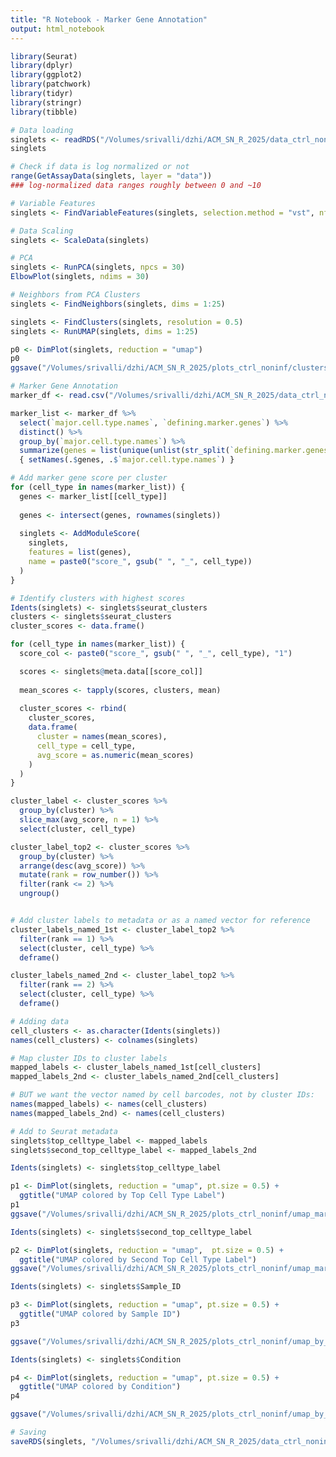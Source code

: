 ```yaml
---
title: "R Notebook - Marker Gene Annotation"
output: html_notebook
---
```


```r
library(Seurat)
library(dplyr)
library(ggplot2)
library(patchwork)
library(tidyr)
library(stringr)
library(tibble)
```

```r
# Data loading
singlets <- readRDS("/Volumes/srivalli/dzhi/ACM_SN_R_2025/data_ctrl_noninf/combined_singlets.rds")
singlets
```

```r
# Check if data is log normalized or not
range(GetAssayData(singlets, layer = "data"))
### log-normalized data ranges roughly between 0 and ~10
```

```r
# Variable Features
singlets <- FindVariableFeatures(singlets, selection.method = "vst", nfeatures = 3000)
```

```r
# Data Scaling
singlets <- ScaleData(singlets)

# PCA
singlets <- RunPCA(singlets, npcs = 30)
ElbowPlot(singlets, ndims = 30)
```

```r
# Neighbors from PCA Clusters
singlets <- FindNeighbors(singlets, dims = 1:25)
```

```r
singlets <- FindClusters(singlets, resolution = 0.5)
singlets <- RunUMAP(singlets, dims = 1:25)
```

```r
p0 <- DimPlot(singlets, reduction = "umap")
p0
ggsave("/Volumes/srivalli/dzhi/ACM_SN_R_2025/plots_ctrl_noninf/clusters_umap.png",p0)
```

```r
# Marker Gene Annotation
marker_df <- read.csv("/Volumes/srivalli/dzhi/ACM_SN_R_2025/data_ctrl_noninf/marker_genes_heart.csv",stringsAsFactors = FALSE,sep = ";")

marker_list <- marker_df %>%
  select(`major.cell.type.names`, `defining.marker.genes`) %>%
  distinct() %>%
  group_by(`major.cell.type.names`) %>%
  summarize(genes = list(unique(unlist(str_split(`defining.marker.genes`, ","))))) %>%
  { setNames(.$genes, .$`major.cell.type.names`) }
```

```r
# Add marker gene score per cluster
for (cell_type in names(marker_list)) {
  genes <- marker_list[[cell_type]]
  
  genes <- intersect(genes, rownames(singlets))
  
  singlets <- AddModuleScore(
    singlets,
    features = list(genes),
    name = paste0("score_", gsub(" ", "_", cell_type))
  )
}
```

```r
# Identify clusters with highest scores
Idents(singlets) <- singlets$seurat_clusters
clusters <- singlets$seurat_clusters
cluster_scores <- data.frame()

for (cell_type in names(marker_list)) {
  score_col <- paste0("score_", gsub(" ", "_", cell_type), "1") 

  scores <- singlets@meta.data[[score_col]]
  
  mean_scores <- tapply(scores, clusters, mean)
  
  cluster_scores <- rbind(
    cluster_scores,
    data.frame(
      cluster = names(mean_scores),
      cell_type = cell_type,
      avg_score = as.numeric(mean_scores)
    )
  )
}

cluster_label <- cluster_scores %>%
  group_by(cluster) %>%
  slice_max(avg_score, n = 1) %>%
  select(cluster, cell_type)

cluster_label_top2 <- cluster_scores %>%
  group_by(cluster) %>%
  arrange(desc(avg_score)) %>%
  mutate(rank = row_number()) %>%
  filter(rank <= 2) %>%
  ungroup()


# Add cluster labels to metadata or as a named vector for reference
cluster_labels_named_1st <- cluster_label_top2 %>%
  filter(rank == 1) %>%
  select(cluster, cell_type) %>%
  deframe()

cluster_labels_named_2nd <- cluster_label_top2 %>%
  filter(rank == 2) %>%
  select(cluster, cell_type) %>%
  deframe()
```

```r
# Adding data 
cell_clusters <- as.character(Idents(singlets))
names(cell_clusters) <- colnames(singlets)  

# Map cluster IDs to cluster labels
mapped_labels <- cluster_labels_named_1st[cell_clusters]  
mapped_labels_2nd <- cluster_labels_named_2nd[cell_clusters]

# BUT we want the vector named by cell barcodes, not by cluster IDs:
names(mapped_labels) <- names(cell_clusters)
names(mapped_labels_2nd) <- names(cell_clusters)

# Add to Seurat metadata
singlets$top_celltype_label <- mapped_labels
singlets$second_top_celltype_label <- mapped_labels_2nd
```

```r
Idents(singlets) <- singlets$top_celltype_label

p1 <- DimPlot(singlets, reduction = "umap", pt.size = 0.5) +
  ggtitle("UMAP colored by Top Cell Type Label")
p1
ggsave("/Volumes/srivalli/dzhi/ACM_SN_R_2025/plots_ctrl_noninf/umap_marker_top1.png",p1,height = 7, width = 10)
```

```r
Idents(singlets) <- singlets$second_top_celltype_label

p2 <- DimPlot(singlets, reduction = "umap",  pt.size = 0.5) +
  ggtitle("UMAP colored by Second Top Cell Type Label")
ggsave("/Volumes/srivalli/dzhi/ACM_SN_R_2025/plots_ctrl_noninf/umap_marker_top2.png",p2, height = 7, width = 10)
```

```r
Idents(singlets) <- singlets$Sample_ID

p3 <- DimPlot(singlets, reduction = "umap", pt.size = 0.5) +
  ggtitle("UMAP colored by Sample ID")
p3

ggsave("/Volumes/srivalli/dzhi/ACM_SN_R_2025/plots_ctrl_noninf/umap_by_sample_id.png", p3, height = 7, width = 10)
```

```r
Idents(singlets) <- singlets$Condition

p4 <- DimPlot(singlets, reduction = "umap", pt.size = 0.5) +
  ggtitle("UMAP colored by Condition")
p4

ggsave("/Volumes/srivalli/dzhi/ACM_SN_R_2025/plots_ctrl_noninf/umap_by_condition.png", p4, height = 7, width = 10)
```

```r
# Saving
saveRDS(singlets, "/Volumes/srivalli/dzhi/ACM_SN_R_2025/data_ctrl_noninf/singlets_marker_genes_annotated.RDS")
```

